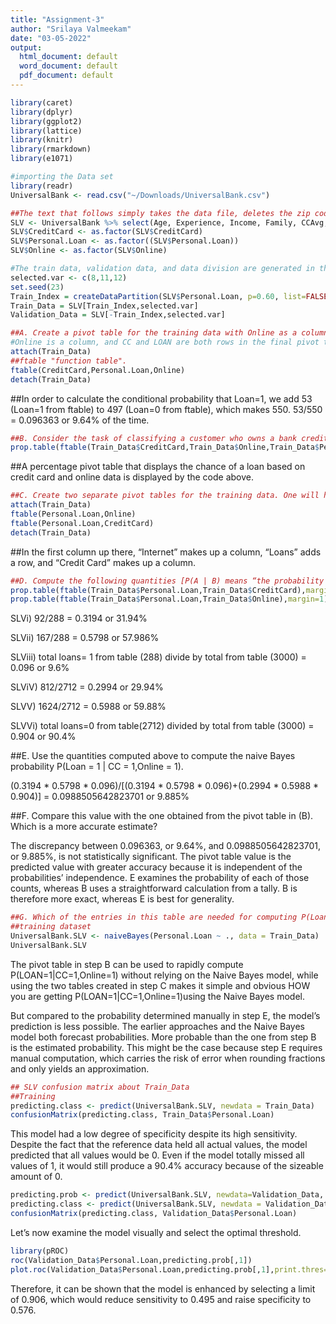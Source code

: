 ```yaml
---
title: "Assignment-3"
author: "Srilaya Valmeekam"
date: "03-05-2022"
output:
  html_document: default
  word_document: default
  pdf_document: default
---
```


```r
library(caret)
library(dplyr)
library(ggplot2)
library(lattice)
library(knitr)
library(rmarkdown)
library(e1071)
```

```r
#importing the Data set
library(readr)
UniversalBank <- read.csv("~/Downloads/UniversalBank.csv")
```

```r
##The text that follows simply takes the data file, deletes the zip code and ID (as last time, but unnecessary this time), and factors the relevant variables, first converting the numerical values to qualitative ones.
SLV <- UniversalBank %>% select(Age, Experience, Income, Family, CCAvg, Education, Mortgage,Personal.Loan , Securities.Account,CD.Account , Online, CreditCard)
SLV$CreditCard <- as.factor(SLV$CreditCard)
SLV$Personal.Loan <- as.factor((SLV$Personal.Loan))
SLV$Online <- as.factor(SLV$Online)
```

```r
#The train data, validation data, and data division are generated in this way.
selected.var <- c(8,11,12)
set.seed(23)
Train_Index = createDataPartition(SLV$Personal.Loan, p=0.60, list=FALSE)
Train_Data = SLV[Train_Index,selected.var]
Validation_Data = SLV[-Train_Index,selected.var]
```

```r
##A. Create a pivot table for the training data with Online as a column variable, CC as a row variable,and Loan as a secondary row variable. The values inside the table should convey the count. In R use functions melt() and cast(), or function table(). In Python, use panda dataframe methods melt() and pivot().
#Online is a column, and CC and LOAN are both rows in the final pivot table.
attach(Train_Data)
##ftable "function table". 
ftable(CreditCard,Personal.Loan,Online)
detach(Train_Data)
```

##In order to calculate the conditional probability that Loan=1, we add 53 (Loan=1 from ftable) to 497 (Loan=0 from ftable), which makes 550. 53/550 = 0.096363 or 9.64% of the time.

```r
##B. Consider the task of classifying a customer who owns a bank credit card and is actively using online banking services. Looking at the pivot table, what is the probability that this customer will accept the loan offer? [This is the probability of loan acceptance (Loan = 1) conditional on having a bank credit card (CC = 1) and being an active user of online banking services (Online = 1)].
prop.table(ftable(Train_Data$CreditCard,Train_Data$Online,Train_Data$Personal.Loan),margin=1)
```

##A percentage pivot table that displays the chance of a loan based on credit card and online data is displayed by the code above.

```r
##C. Create two separate pivot tables for the training data. One will have Loan (rows) as a function of Online (columns) and the other will have Loan (rows) as a function of CC.
attach(Train_Data)
ftable(Personal.Loan,Online)
ftable(Personal.Loan,CreditCard)
detach(Train_Data)
```

##In the first column up there, "Internet" makes up a column, "Loans" adds a row, and "Credit Card" makes up a column.

```r
##D. Compute the following quantities [P(A | B) means “the probability ofA given B”]:  
prop.table(ftable(Train_Data$Personal.Loan,Train_Data$CreditCard),margin=)
prop.table(ftable(Train_Data$Personal.Loan,Train_Data$Online),margin=1)
```

SLVi) 92/288 = 0.3194 or 31.94%

SLVii) 167/288 = 0.5798 or 57.986%

SLViii) total loans= 1 from table (288) divide by total from table (3000) = 0.096 or 9.6%

SLViV) 812/2712 = 0.2994 or 29.94%

SLVV) 1624/2712 = 0.5988 or 59.88%

SLVVi) total loans=0 from table(2712) divided by total from table (3000) = 0.904 or 90.4%

##E. Use the quantities computed above to compute the naive Bayes probability P(Loan = 1 | CC = 1,Online = 1).

(0.3194 * 0.5798 * 0.096)/[(0.3194 * 0.5798 * 0.096)+(0.2994 * 0.5988 * 0.904)] = 0.0988505642823701 or 9.885%

##F. Compare this value with the one obtained from the pivot table in (B). Which is a more accurate estimate? 

The discrepancy between 0.096363, or 9.64%, and 0.0988505642823701, or 9.885%, is not statistically significant. The pivot table value is the predicted value with greater accuracy because it is independent of the probabilities' independence. E examines the probability of each of those counts, whereas B uses a straightforward calculation from a tally. B is therefore more exact, whereas E is best for generality.

```r
##G. Which of the entries in this table are needed for computing P(Loan = 1 | CC = 1, Online = 1)? Run naive Bayes on the data. Examine the model output on training data, and find the entry that corresponds to P(Loan = 1 | CC = 1, Online = 1). Compare this to the number you obtained in (E). 
##training dataset
UniversalBank.SLV <- naiveBayes(Personal.Loan ~ ., data = Train_Data)
UniversalBank.SLV
```
The pivot table in step B can be used to rapidly compute P(LOAN=1|CC=1,Online=1) without relying on the Naive Bayes model, while using the two tables created in step C makes it simple and obvious HOW you are getting P(LOAN=1|CC=1,Online=1)using the Naive Bayes model.

But compared to the probability determined manually in step E, the model's prediction is less possible. The earlier approaches and the Naive Bayes model both forecast probabilities. More probable than the one from step B is the estimated probability. This might be the case because step E requires manual computation, which carries the risk of error when rounding fractions and only yields an approximation.

```r
## SLV confusion matrix about Train_Data
##Training
predicting.class <- predict(UniversalBank.SLV, newdata = Train_Data)
confusionMatrix(predicting.class, Train_Data$Personal.Loan)
```

This model had a low degree of specificity despite its high sensitivity. Despite the fact that the reference data held all actual values, the model predicted that all values would be 0. Even if the model totally missed all values of 1, it would still produce a 90.4% accuracy because of the sizeable amount of 0.

```r
predicting.prob <- predict(UniversalBank.SLV, newdata=Validation_Data, type="raw")
predicting.class <- predict(UniversalBank.SLV, newdata = Validation_Data)
confusionMatrix(predicting.class, Validation_Data$Personal.Loan)
```

Let's now examine the model visually and select the optimal threshold.
```r
library(pROC)
roc(Validation_Data$Personal.Loan,predicting.prob[,1])
plot.roc(Validation_Data$Personal.Loan,predicting.prob[,1],print.thres="best")
```

Therefore, it can be shown that the model is enhanced by selecting a limit of 0.906, which would reduce sensitivity to 0.495 and raise specificity to 0.576.